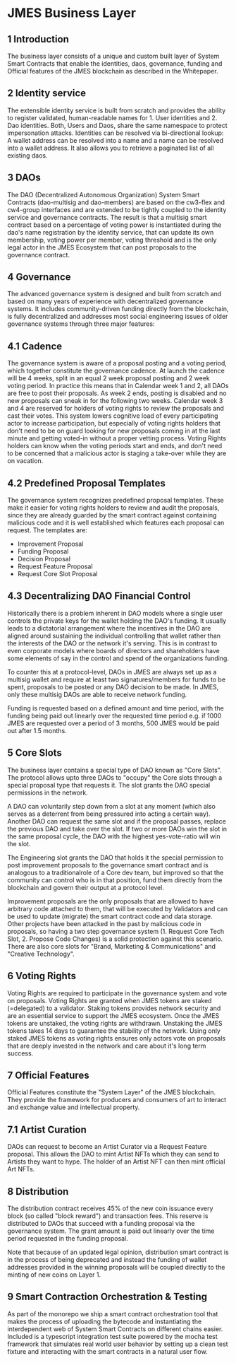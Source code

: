 
# JMES Business Layer

## 1 Introduction

The business layer consists of a unique and custom built layer of System Smart Contracts that enable the identities, daos, governance, funding and Official features of the JMES blockchain as described in the Whitepaper.

## 2 Identity service

The extensible identity service is built from scratch and provides the ability to register validated, human-readable names for 1. User identities and 2. Dao identities. Both, Users and Daos, share the same namespace to protect impersonation attacks. Identities can be resolved via bi-directional lookup: A wallet address can be resolved into a name and a name can be resolved into a wallet address. It also allows you to retrieve a paginated list of all existing daos.

## 3 DAOs

The DAO (Decentralized Autonomous Organization) System Smart Contracts (dao-multisig and dao-members) are based on the cw3-flex and cw4-group interfaces and are extended to be tightly coupled to the identity service and governance contracts. The result is that a multisig smart contract based on a percentage of voting power is instantiated during the dao's name registration by the identity service, that can update its own membership, voting power per member, voting threshold and is the only legal actor in the JMES Ecosystem that can post proposals to the governance contract.

## 4 Governance

The advanced governance system is designed and built from scratch and based on many years of experience with decentralized governance systems. It includes community-driven funding directly from the blockchain, is fully decentralized and addresses most social engineering issues of older governance systems through three major features:

## 4.1 Cadence

The governance system is aware of a proposal posting and a voting period, which together constitute the governance cadence. At launch the cadence will be 4 weeks, split in an equal 2 week proposal posting and 2 week voting period. In practice this means that in Calendar week 1 and 2, all DAOs are free to post their proposals. As week 2 ends, posting is disabled and no new proposals can sneak in for the following two weeks. Calendar week 3 and 4 are reserved for holders of voting rights to review the proposals and cast their votes. This system lowers cognitive load of every participating actor to increase participation, but especially of voting rights holders that don't need to be on guard looking for new proposals coming in at the last minute and getting voted-in without a proper vetting process. Voting Rights holders can know when the voting periods start and ends, and don't need to be concerned that a malicious actor is staging a take-over while they are on vacation.

## 4.2 Predefined Proposal Templates

The governance system recognizes predefined proposal templates. These make it easier for voting rights holders to review and audit the proposals, since they are already guarded by the smart contract against containing malicious code and it is well established which features each proposal can request. The templates are:

- Improvement Proposal
- Funding Proposal
- Decision Proposal
- Request Feature Proposal
- Request Core Slot Proposal

## 4.3 Decentralizing DAO Financial Control

Historically there is a problem inherent in DAO models where a single user controls the private keys for the wallet holding the DAO's funding. It usually leads to a dictatorial arrangement where the incentives in the DAO are aligned around sustaining the individual controlling that wallet rather than the interests of the DAO or the network it's serving. This is in contrast to even corporate models where boards of directors and shareholders have some elements of say in the control and spend of the organizations funding.

To counter this at a protocol-level, DAOs in JMES are always set up as a multisig wallet and require at least two signatures/members for funds to be spent, proposals to be posted or any DAO decision to be made. In JMES, only these multisig DAOs are able to receive network funding.

Funding is requested based on a defined amount and time period, with the funding being paid out linearly over the requested time period e.g. if 1000 JMES are requested over a period of 3 months, 500 JMES would be paid out after 1.5 months.

## 5 Core Slots

The business layer contains a special type of DAO known as "Core Slots". The protocol allows upto three DAOs to "occupy" the Core slots through a special proposal type that requests it. The slot grants the DAO special permissions in the network.

A DAO can voluntarily step down from a slot at any moment (which also serves as a deterrent from being pressured into acting a certain way). Another DAO can request the same slot and if the proposal passes, replace the previous DAO and take over the slot. If two or more DAOs win the slot in the same proposal cycle, the DAO with the highest yes-vote-ratio will win the slot.

The Engineering slot grants the DAO that holds it the special permission to post improvement proposals to the governance smart contract and is analogous to a traditionalrole of a Core dev team, but improved so that the community can control who is in that position, fund them directly from the blockchain and govern their output at a protocol level.

Improvement proposals are the only proposals that are allowed to have arbitrary code attached to them, that will be executed by Validators and can be used to update (migrate) the smart contract code and data storage. Other projects have been attacked in the past by malicious code in proposals, so having a two step governance system (1. Request Core Tech Slot, 2. Propose Code Changes) is a solid protection against this scenario. There are also core slots for "Brand, Marketing & Communications" and "Creative Technology".

## 6 Voting Rights

Voting Rights are required to participate in the governance system and vote on proposals. Voting Rights are granted when JMES tokens are staked (=delegated) to a validator. Staking tokens provides network security and are an essential service to support the JMES ecosystem. Once the JMES tokens are unstaked, the voting rights are withdrawn. Unstaking the JMES tokens takes 14 days to guarantee the stability of the network. Using only staked JMES tokens as voting rights ensures only actors vote on proposals that are deeply invested in the network and care about it's long term success.

## 7 Official Features

Official Features constitute the "System Layer" of the JMES blockchain. They provide the framework for producers and consumers of art to interact and exchange value and intellectual property.

## 7.1 Artist Curation

DAOs can request to become an Artist Curator via a Request Feature proposal. This allows the DAO to mint Artist NFTs which they can send to Artists they want to hype. The holder of an Artist NFT can then mint official Art NFTs.

## 8 Distribution

The distribution contract receives 45% of the new coin issuance every block (so called "block reward") and transaction fees. This reserve is distributed to DAOs that succeed with a funding proposal via the governance system. The grant amount is paid out linearly over the time period requested in the funding proposal.

Note that because of an updated legal opinion, distribution smart contract is in the process of being deprecated and instead the funding of wallet addresses provided in the winning proposals will be coupled directly to the minting of new coins on Layer 1.

## 9 Smart Contraction Orchestration & Testing

As part of the monorepo we ship a smart contract orchestration tool that makes the process of uploading the bytecode and instantiating the interdependent web of System Smart Contracts on different chains easier. Included is a typescript integration test suite powered by the mocha test framework that simulates real world user behavior by setting up a clean test fixture and interacting with the smart contracts in a natural user flow.
